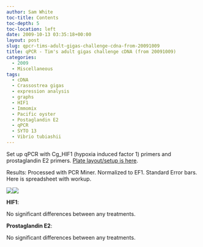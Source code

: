 ```yaml
---
author: Sam White
toc-title: Contents
toc-depth: 5
toc-location: left
date: 2009-10-13 03:35:18+00:00
layout: post
slug: qpcr-tims-adult-gigas-challenge-cdna-from-20091009
title: qPCR - Tim's adult gigas challenge cDNA (from 20091009)
categories:
  - 2009
  - Miscellaneous
tags:
  - cDNA
  - Crassostrea gigas
  - expression analysis
  - graphs
  - HIF1
  - Immomix
  - Pacific oyster
  - Postaglandin E2
  - qPCR
  - SYTO 13
  - Vibrio tubiashii
---
```


Set up qPCR with Cg_HIF1 (hypoxia induced factor 1) primers and prostaglandin E2 primers. [Plate layout/setup is here](https://eagle.fish.washington.edu/Arabidopsis/Notebook%20Workup%20Files/20091012-01.jpg).

Results: Processed with PCR Miner. Normalized to EF1. Standard Error bars. Here is spreadsheet with workup.

![](https://eagle.fish.washington.edu/Arabidopsis/20091012%20Adults%20HIF1%20graph.jpg)![](http://eagle.fish.washington.edu/Arabidopsis/20091012%20Adults%20PgE2%20graph.jpg)

**HIF1**:

No significant differences between any treatments.

**Prostaglandin E2**:

No significant differences between any treatments.
